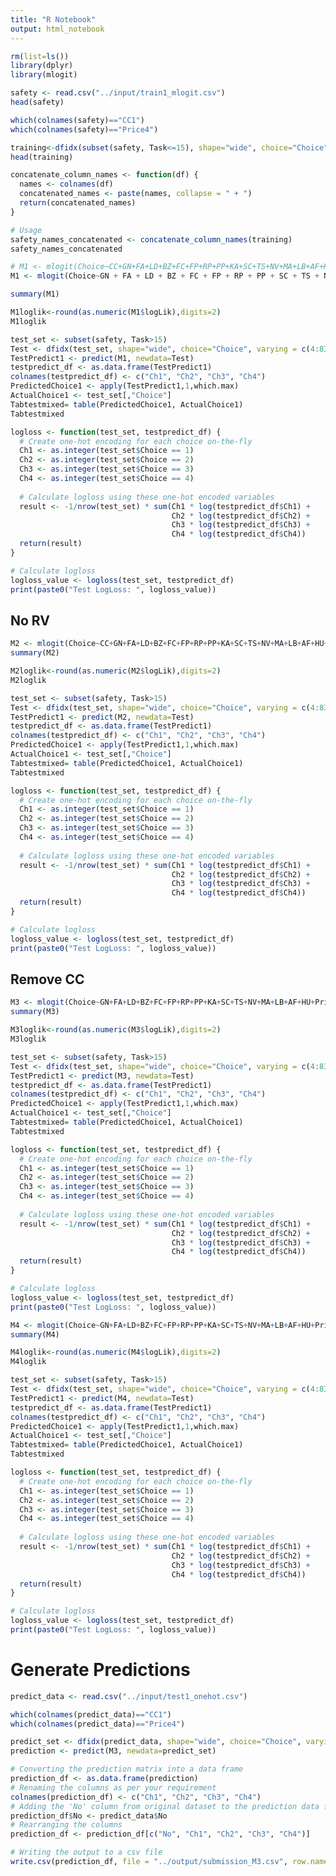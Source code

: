 ```yaml
---
title: "R Notebook"
output: html_notebook
---
```


```r
rm(list=ls())
library(dplyr)
library(mlogit)
```

```r
safety <- read.csv("../input/train1_mlogit.csv")
head(safety)
```

```r
which(colnames(safety)=="CC1")
which(colnames(safety)=="Price4")
```


```r
training<-dfidx(subset(safety, Task<=15), shape="wide", choice="Choice", varying =c(4:83), sep="",idx = list(c("No", "Case")))
head(training)
```
```r
concatenate_column_names <- function(df) {
  names <- colnames(df)
  concatenated_names <- paste(names, collapse = " + ")
  return(concatenated_names)
}

# Usage
safety_names_concatenated <- concatenate_column_names(training)
safety_names_concatenated
```


```r
# M1 <- mlogit(Choice~CC+GN+FA+LD+BZ+FC+FP+RP+PP+KA+SC+TS+NV+MA+LB+AF+HU+Price| segmentFull.size.Pickup + segmentMidsize.Car + segmentMidsize.Luxury.Utility.segements + segmentMidsize.Utility + segmentPrestige.Luxury.Sedan + yearind + milesa + nighta + pparkDaily + pparkMonthly + pparkWeekly + pparkYearly + genderMale + agea + educCollege.Graduate..4.Years. + educGrade.School + educHigh.School + educPostgraduate.College + educSome.College..1.3.Years. + regionMW + regionNE + regionSE + regionSW + UrbRural.Country + UrbUrban.City + incomea+0, data=training, rpar=c(CC='n', FA='n',LD='n',BZ='n',FC='n',FP='n',RP='n',PP='n',KA='n',SC='n',TS='n',NV='n',MA='n',LB='n',AF='n',HU='n',Price='n'), panel = TRUE, print.level=TRUE)
M1 <- mlogit(Choice~GN + FA + LD + BZ + FC + FP + RP + PP + SC + TS + NV + LB + AF + HU + Price | yearind + milesind + nightind + genderind + ageind + educind + regionind + Urbind + incomeind + 0, data=training, print.level=TRUE)
```

```r
summary(M1)
```

```r
M1loglik<-round(as.numeric(M1$logLik),digits=2)
M1loglik
```

```r
test_set <- subset(safety, Task>15)
Test <- dfidx(test_set, shape="wide", choice="Choice", varying = c(4:83), sep="",idx = list(c("No", "Case")))
TestPredict1 <- predict(M1, newdata=Test)
testpredict_df <- as.data.frame(TestPredict1)
colnames(testpredict_df) <- c("Ch1", "Ch2", "Ch3", "Ch4")
PredictedChoice1 <- apply(TestPredict1,1,which.max)
ActualChoice1 <- test_set[,"Choice"]
Tabtestmixed= table(PredictedChoice1, ActualChoice1)
Tabtestmixed

logloss <- function(test_set, testpredict_df) {
  # Create one-hot encoding for each choice on-the-fly
  Ch1 <- as.integer(test_set$Choice == 1)
  Ch2 <- as.integer(test_set$Choice == 2)
  Ch3 <- as.integer(test_set$Choice == 3)
  Ch4 <- as.integer(test_set$Choice == 4)
  
  # Calculate logloss using these one-hot encoded variables
  result <- -1/nrow(test_set) * sum(Ch1 * log(testpredict_df$Ch1) +
                                    Ch2 * log(testpredict_df$Ch2) +
                                    Ch3 * log(testpredict_df$Ch3) +
                                    Ch4 * log(testpredict_df$Ch4))
  return(result)
}

# Calculate logloss
logloss_value <- logloss(test_set, testpredict_df)
print(paste0("Test LogLoss: ", logloss_value))
```
## No RV
```r
M2 <- mlogit(Choice~CC+GN+FA+LD+BZ+FC+FP+RP+PP+KA+SC+TS+NV+MA+LB+AF+HU+Price| segmentFull.size.Pickup + segmentMidsize.Car + segmentMidsize.Luxury.Utility.segements + segmentMidsize.Utility + segmentPrestige.Luxury.Sedan + year + miles101.To.150.Miles + miles151.To.200.Miles + miles201.To.250.Miles + miles251.To.300.Miles + miles301.To.350.Miles + miles351.To.400.Miles + miles51.To.100.Miles + milesOver.400.Miles + night10..To.20. + night21..To.30. + night31..To.40. + night41..To.50. + night51..To.60. + night61..To.70. + night71..To.80. + night81..To.90. + night91..To.100. + pparkDaily + pparkMonthly + pparkWeekly + pparkYearly + genderMale + age30.To.39 + age40.To.49 + age50.To.59 + age60...Over + educCollege.Graduate..4.Years. + educGrade.School + educHigh.School + educPostgraduate.College + educSome.College..1.3.Years. + regionMW + regionNE + regionSE + regionSW + UrbRural.Country + UrbUrban.City + incomea +0, data=training,print.level=TRUE)
summary(M2)

M2loglik<-round(as.numeric(M2$logLik),digits=2)
M2loglik
```

```r
test_set <- subset(safety, Task>15)
Test <- dfidx(test_set, shape="wide", choice="Choice", varying = c(4:83), sep="",idx = list(c("No", "Case")))
TestPredict1 <- predict(M2, newdata=Test)
testpredict_df <- as.data.frame(TestPredict1)
colnames(testpredict_df) <- c("Ch1", "Ch2", "Ch3", "Ch4")
PredictedChoice1 <- apply(TestPredict1,1,which.max)
ActualChoice1 <- test_set[,"Choice"]
Tabtestmixed= table(PredictedChoice1, ActualChoice1)
Tabtestmixed

logloss <- function(test_set, testpredict_df) {
  # Create one-hot encoding for each choice on-the-fly
  Ch1 <- as.integer(test_set$Choice == 1)
  Ch2 <- as.integer(test_set$Choice == 2)
  Ch3 <- as.integer(test_set$Choice == 3)
  Ch4 <- as.integer(test_set$Choice == 4)
  
  # Calculate logloss using these one-hot encoded variables
  result <- -1/nrow(test_set) * sum(Ch1 * log(testpredict_df$Ch1) +
                                    Ch2 * log(testpredict_df$Ch2) +
                                    Ch3 * log(testpredict_df$Ch3) +
                                    Ch4 * log(testpredict_df$Ch4))
  return(result)
}

# Calculate logloss
logloss_value <- logloss(test_set, testpredict_df)
print(paste0("Test LogLoss: ", logloss_value))
```

## Remove CC
```r
M3 <- mlogit(Choice~GN+FA+LD+BZ+FC+FP+RP+PP+KA+SC+TS+NV+MA+LB+AF+HU+Price| segmentFull.size.Pickup + segmentMidsize.Car + segmentMidsize.Luxury.Utility.segements + segmentMidsize.Utility + segmentPrestige.Luxury.Sedan + year + miles101.To.150.Miles + miles151.To.200.Miles + miles201.To.250.Miles + miles251.To.300.Miles + miles301.To.350.Miles + miles351.To.400.Miles + miles51.To.100.Miles + milesOver.400.Miles + night10..To.20. + night21..To.30. + night31..To.40. + night41..To.50. + night51..To.60. + night61..To.70. + night71..To.80. + night81..To.90. + night91..To.100. + pparkDaily + pparkMonthly + pparkWeekly + pparkYearly + genderMale + age30.To.39 + age40.To.49 + age50.To.59 + age60...Over + educCollege.Graduate..4.Years. + educGrade.School + educHigh.School + educPostgraduate.College + educSome.College..1.3.Years. + regionMW + regionNE + regionSE + regionSW + UrbRural.Country + UrbUrban.City + incomea +0, data=training,print.level=TRUE)
summary(M3)

M3loglik<-round(as.numeric(M3$logLik),digits=2)
M3loglik
```

```r
test_set <- subset(safety, Task>15)
Test <- dfidx(test_set, shape="wide", choice="Choice", varying = c(4:83), sep="",idx = list(c("No", "Case")))
TestPredict1 <- predict(M3, newdata=Test)
testpredict_df <- as.data.frame(TestPredict1)
colnames(testpredict_df) <- c("Ch1", "Ch2", "Ch3", "Ch4")
PredictedChoice1 <- apply(TestPredict1,1,which.max)
ActualChoice1 <- test_set[,"Choice"]
Tabtestmixed= table(PredictedChoice1, ActualChoice1)
Tabtestmixed

logloss <- function(test_set, testpredict_df) {
  # Create one-hot encoding for each choice on-the-fly
  Ch1 <- as.integer(test_set$Choice == 1)
  Ch2 <- as.integer(test_set$Choice == 2)
  Ch3 <- as.integer(test_set$Choice == 3)
  Ch4 <- as.integer(test_set$Choice == 4)
  
  # Calculate logloss using these one-hot encoded variables
  result <- -1/nrow(test_set) * sum(Ch1 * log(testpredict_df$Ch1) +
                                    Ch2 * log(testpredict_df$Ch2) +
                                    Ch3 * log(testpredict_df$Ch3) +
                                    Ch4 * log(testpredict_df$Ch4))
  return(result)
}

# Calculate logloss
logloss_value <- logloss(test_set, testpredict_df)
print(paste0("Test LogLoss: ", logloss_value))
```
```r
M4 <- mlogit(Choice~GN+FA+LD+BZ+FC+FP+RP+PP+KA+SC+TS+NV+MA+LB+AF+HU+Price| segmentFull.size.Pickup + segmentMidsize.Car + segmentMidsize.Luxury.Utility.segements + segmentMidsize.Utility + segmentPrestige.Luxury.Sedan + year + miles101.To.150.Miles + miles151.To.200.Miles + miles201.To.250.Miles + miles251.To.300.Miles + miles301.To.350.Miles + miles351.To.400.Miles + miles51.To.100.Miles + milesOver.400.Miles + night10..To.20. + night21..To.30. + night31..To.40. + night41..To.50. + night51..To.60. + night61..To.70. + night71..To.80. + night81..To.90. + night91..To.100. + pparkDaily + pparkMonthly + pparkWeekly + pparkYearly + genderMale + age30.To.39 + age40.To.49 + age50.To.59 + age60...Over + educCollege.Graduate..4.Years. + educGrade.School + educHigh.School + educPostgraduate.College + educSome.College..1.3.Years. + regionMW + regionNE + regionSE + regionSW + UrbRural.Country + UrbUrban.City + incomea +0, data=training, rpar=c(FA='n',BZ='n',FP='n',RP='n',PP='n',SC='n',TS='n',NV='n',MA='n',LB='n',HU='n',Price='n'), panel = TRUE, print.level=TRUE)
summary(M4)

M4loglik<-round(as.numeric(M4$logLik),digits=2)
M4loglik
```

```r
test_set <- subset(safety, Task>15)
Test <- dfidx(test_set, shape="wide", choice="Choice", varying = c(4:83), sep="",idx = list(c("No", "Case")))
TestPredict1 <- predict(M4, newdata=Test)
testpredict_df <- as.data.frame(TestPredict1)
colnames(testpredict_df) <- c("Ch1", "Ch2", "Ch3", "Ch4")
PredictedChoice1 <- apply(TestPredict1,1,which.max)
ActualChoice1 <- test_set[,"Choice"]
Tabtestmixed= table(PredictedChoice1, ActualChoice1)
Tabtestmixed

logloss <- function(test_set, testpredict_df) {
  # Create one-hot encoding for each choice on-the-fly
  Ch1 <- as.integer(test_set$Choice == 1)
  Ch2 <- as.integer(test_set$Choice == 2)
  Ch3 <- as.integer(test_set$Choice == 3)
  Ch4 <- as.integer(test_set$Choice == 4)
  
  # Calculate logloss using these one-hot encoded variables
  result <- -1/nrow(test_set) * sum(Ch1 * log(testpredict_df$Ch1) +
                                    Ch2 * log(testpredict_df$Ch2) +
                                    Ch3 * log(testpredict_df$Ch3) +
                                    Ch4 * log(testpredict_df$Ch4))
  return(result)
}

# Calculate logloss
logloss_value <- logloss(test_set, testpredict_df)
print(paste0("Test LogLoss: ", logloss_value))
```


# Generate Predictions
```r
predict_data <- read.csv("../input/test1_onehot.csv")

which(colnames(predict_data)=="CC1")
which(colnames(predict_data)=="Price4")
```

```r
predict_set <- dfidx(predict_data, shape="wide", choice="Choice", varying = c(4:83), sep="",idx = list(c("No", "Case")))
prediction <- predict(M3, newdata=predict_set)

# Converting the prediction matrix into a data frame
prediction_df <- as.data.frame(prediction)
# Renaming the columns as per your requirement
colnames(prediction_df) <- c("Ch1", "Ch2", "Ch3", "Ch4")
# Adding the 'No' column from original dataset to the prediction data frame
prediction_df$No <- predict_data$No
# Rearranging the columns
prediction_df <- prediction_df[c("No", "Ch1", "Ch2", "Ch3", "Ch4")]

# Writing the output to a csv file
write.csv(prediction_df, file = "../output/submission_M3.csv", row.names = FALSE)
```
